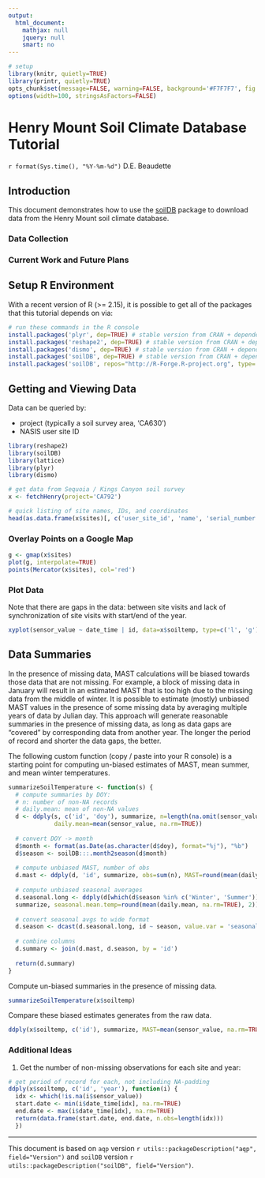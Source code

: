 ---
output:
  html_document:
    mathjax: null
    jquery: null
    smart: no
---

```{r setup, echo=FALSE, results='hide', warning=FALSE}
# setup
library(knitr, quietly=TRUE)
library(printr, quietly=TRUE)
opts_chunk$set(message=FALSE, warning=FALSE, background='#F7F7F7', fig.align='center', fig.retina=2, dev='png', tidy=FALSE, verbose=FALSE)
options(width=100, stringsAsFactors=FALSE)
```

Henry Mount Soil Climate Database Tutorial
==========================================
`r format(Sys.time(), "%Y-%m-%d")`
D.E. Beaudette


## Introduction
This document demonstrates how to use the [soilDB](https://r-forge.r-project.org/scm/viewvc.php/*checkout*/docs/soilDB/soilDB-Intro.html?root=aqp) package to download data from the Henry Mount soil climate database.


### Data Collection


### Current Work and Future Plans



## Setup R Environment
With a recent version of R (>= 2.15), it is possible to get all of the packages that this tutorial depends on via:
```{r install-deps, eval=FALSE}
# run these commands in the R console
install.packages('plyr', dep=TRUE) # stable version from CRAN + dependencies
install.packages('reshape2', dep=TRUE) # stable version from CRAN + dependencies
install.packages('dismo', dep=TRUE) # stable version from CRAN + dependencies
install.packages('soilDB', dep=TRUE) # stable version from CRAN + dependencies
install.packages('soilDB', repos="http://R-Forge.R-project.org", type='source') # most recent copy from r-forge
```


## Getting and Viewing Data
Data can be queried by:
 
 * project (typically a soil survey area, 'CA630')
 * NASIS user site ID
 
```{r get-data, fig.width=6, fig.height=7}
library(reshape2)
library(soilDB)
library(lattice)
library(plyr)
library(dismo)

# get data from Sequoia / Kings Canyon soil survey
x <- fetchHenry(project='CA792')

# quick listing of site names, IDs, and coordinates
head(as.data.frame(x$sites)[, c('user_site_id', 'name', 'serial_number', 'wgs84_latitude', 'wgs84_longitude')])
```


### Overlay Points on a Google Map
```{r map-data, eval=FALSE}
g <- gmap(x$sites)
plot(g, interpolate=TRUE)
points(Mercator(x$sites), col='red')
```


### Plot Data
Note that there are gaps in the data: between site visits and lack of synchronization of site visits with start/end of the year.
```{r plot-time-series, fig.width=10, fig.height=7}
xyplot(sensor_value ~ date_time | id, data=x$soiltemp, type=c('l', 'g'), as.table=TRUE)
```



## Data Summaries

In the presence of missing data, MAST calculations will be biased towards those data that are not missing. For example, a block of missing data in January will result in an estimated MAST that is too high due to the missing data from the middle of winter. It is possible to estimate (mostly) unbiased MAST values in the presence of some missing data by averaging multiple years of data by Julian day.  This approach will generate reasonable summaries in the presence of missing data, as long as data gaps are "covered" by corresponding data from another year. The longer the period of record and shorter the data gaps, the better.

The following custom function (copy / paste into your R console) is a starting point for computing un-biased estimates of MAST, mean summer, and mean winter temperatures.
```{r custom-function}
summarizeSoilTemperature <- function(s) {
  # compute summaries by DOY:
  # n: number of non-NA records
  # daily.mean: mean of non-NA values
  d <- ddply(s, c('id', 'doy'), summarize, n=length(na.omit(sensor_value)), 
             daily.mean=mean(sensor_value, na.rm=TRUE))
  
  # convert DOY -> month
  d$month <- format(as.Date(as.character(d$doy), format="%j"), "%b")
  d$season <- soilDB:::.month2season(d$month)
  
  # compute unbiased MAST, number of obs
  d.mast <- ddply(d, 'id', summarize, obs=sum(n), MAST=round(mean(daily.mean, na.rm=TRUE), 2))
    
  # compute unbiased seasonal averages
  d.seasonal.long <- ddply(d[which(d$season %in% c('Winter', 'Summer')), ], c('season', 'id'), 
  summarize, seasonal.mean.temp=round(mean(daily.mean, na.rm=TRUE), 2))
  
  # convert seasonal avgs to wide format
  d.season <- dcast(d.seasonal.long, id ~ season, value.var = 'seasonal.mean.temp')
  
  # combine columns
  d.summary <- join(d.mast, d.season, by = 'id')
  
  return(d.summary)
}
```



Compute un-biased summaries in the presence of missing data.
```{r data-summary, fig.width=6, fig.height=7}
summarizeSoilTemperature(x$soiltemp)
```


Compare these biased estimates generates from the raw data.
```{r biased-data-summary, fig.width=6, fig.height=7}
ddply(x$soiltemp, c('id'), summarize, MAST=mean(sensor_value, na.rm=TRUE))
```



### Additional Ideas

1. Get the number of non-missing observations for each site and year:
```{r additional-examples}
# get period of record for each, not including NA-padding
ddply(x$soiltemp, c('id', 'year'), function(i) {
  idx <- which(!is.na(i$sensor_value))
  start.date <- min(i$date_time[idx], na.rm=TRUE)
  end.date <- max(i$date_time[idx], na.rm=TRUE)
  return(data.frame(start.date, end.date, n.obs=length(idx)))
  })
```





----------------------------
This document is based on `aqp` version `r utils::packageDescription("aqp", field="Version")` and `soilDB` version `r utils::packageDescription("soilDB", field="Version")`.


